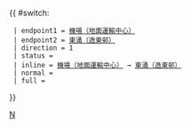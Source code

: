 {{ #switch: {{{format|}}}
  | endpoint1 = [[機場（地面運輸中心）巴士總站|機場（地面運輸中心）]]
  | endpoint2 = [[逸東邨公共交通總站|東涌（逸東邨）]]
  | direction = 1
  | status = {{HK Bus Status|N}}
  | inline = [[機場（地面運輸中心）巴士總站|機場（地面運輸中心）]] → [[逸東邨公共交通總站|東涌（逸東邨）]]
  | normal =
  | full =
}}<noinclude>[[Category:龍運巴士路線模板|N]]</noinclude>